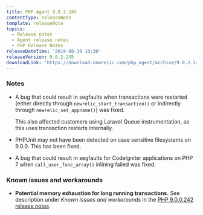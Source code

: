 ```yaml
---
title: PHP Agent 9.0.2.245
contentType: releaseNote
template: releaseNote
topics:
  - Release notes
  - Agent release notes
  - PHP Release Notes
releaseDateTime: '2019-08-19 10:30'
releaseVersion: 9.0.2.245
downloadLink: 'https://download.newrelic.com/php_agent/archive/9.0.2.245/'
---
```


### Notes

* A bug that could result in segfaults when transactions were restarted (either directly through `newrelic_start_transaction()` or indirectly through `newrelic_set_appname()`) was fixed.

  This also affected customers using Laravel Queue instrumentation, as this uses transaction restarts internally.
* PHPUnit may not have been detected on case sensitive filesystems on 9.0.0. This has been fixed.
* A bug that could result in segfaults for CodeIgniter applications on PHP 7 when `call_user_func_array()` inlining failed was fixed.

### Known issues and workarounds

* **Potential memory exhaustion for long running transactions.** See description under _Known issues and workarounds_ in the [PHP 9.0.0.242 release notes](https://docs.newrelic.com/docs/release-notes/agent-release-notes/php-release-notes/php-agent-900242).
